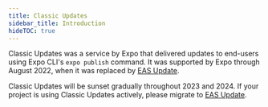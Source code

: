 ```yaml
---
title: Classic Updates
sidebar_title: Introduction
hideTOC: true
---
```


Classic Updates was a service by Expo that delivered updates to end-users using Expo CLI's `expo publish` command. It was supported by Expo through August 2022, when it was replaced by [EAS Update](/eas-update).

Classic Updates will be sunset gradually throughout 2023 and 2024. If your project is using Classic Updates actively, please migrate to [EAS Update](/eas-update/migrate-to-eas-update).
